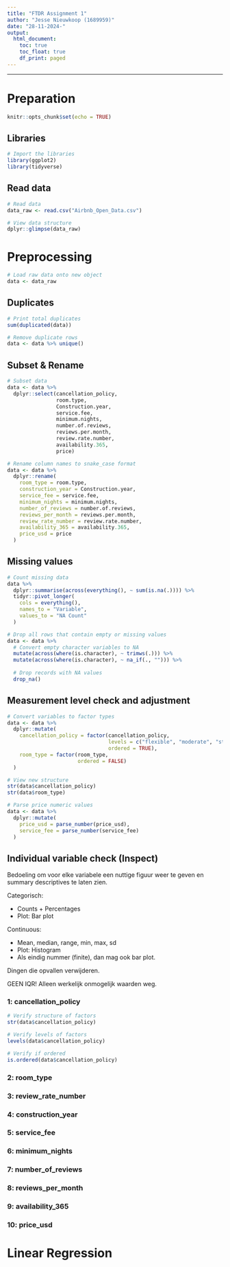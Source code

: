 ```yaml
---
title: "FTDR Assignment 1"
author: "Jesse Nieuwkoop (1689959)"
date: "28-11-2024-"
output:
  html_document:
    toc: true
    toc_float: true
    df_print: paged
---
```


---

# Preparation

```r
knitr::opts_chunk$set(echo = TRUE)
```

## Libraries

```r
# Import the libraries
library(ggplot2)
library(tidyverse)
```

## Read data

```r
# Read data
data_raw <- read.csv("Airbnb_Open_Data.csv")

# View data structure
dplyr::glimpse(data_raw)
```

# Preprocessing

```r
# Load raw data onto new object
data <- data_raw
```

## Duplicates

```r
# Print total duplicates
sum(duplicated(data))

# Remove duplicate rows 
data <- data %>% unique()
```

## Subset & Rename

```r
# Subset data
data <- data %>%
  dplyr::select(cancellation_policy,
                room.type,
                Construction.year,
                service.fee,
                minimum.nights,
                number.of.reviews,
                reviews.per.month,
                review.rate.number,
                availability.365,
                price)

# Rename column names to snake_case format
data <- data %>%
  dplyr::rename(
    room_type = room.type,
    construction_year = Construction.year,
    service_fee = service.fee,
    minimum_nights = minimum.nights,
    number_of_reviews = number.of.reviews,
    reviews_per_month = reviews.per.month,
    review_rate_number = review.rate.number,
    availability_365 = availability.365,
    price_usd = price
  )
```

## Missing values

```r
# Count missing data
data %>%
  dplyr::summarise(across(everything(), ~ sum(is.na(.)))) %>%
  tidyr::pivot_longer(
    cols = everything(),
    names_to = "Variable",
    values_to = "NA Count"
  )
```

```r
# Drop all rows that contain empty or missing values
data <- data %>%
  # Convert empty character variables to NA
  mutate(across(where(is.character), ~ trimws(.))) %>%
  mutate(across(where(is.character), ~ na_if(., ""))) %>%
  
  # Drop records with NA values
  drop_na()
```

## Measurement level check and adjustment

```r
# Convert variables to factor types
data <- data %>%
  dplyr::mutate(
    cancellation_policy = factor(cancellation_policy, 
                                 levels = c("flexible", "moderate", "strict"),
                                 ordered = TRUE),
    room_type = factor(room_type,
                       ordered = FALSE)
  )

# View new structure
str(data$cancellation_policy)
str(data$room_type)
```

```r
# Parse price numeric values
data <- data %>%
  dplyr::mutate(
    price_usd = parse_number(price_usd),
    service_fee = parse_number(service_fee)
  )
```

## Individual variable check (Inspect)

Bedoeling om voor elke variabele een nuttige figuur weer te geven en summary descriptives te laten zien.

Categorisch:

- Counts + Percentages
- Plot: Bar plot

Continuous:

- Mean, median, range, min, max, sd
- Plot: Histogram
- Als eindig nummer (finite), dan mag ook bar plot.

Dingen die opvallen verwijderen.

GEEN IQR! Alleen werkelijk onmogelijk waarden weg.

### 1: cancellation_policy

```r
# Verify structure of factors
str(data$cancellation_policy)

# Verify levels of factors
levels(data$cancellation_policy)

# Verify if ordered
is.ordered(data$cancellation_policy)
```

### 2: room_type

### 3: review_rate_number

### 4: construction_year

### 5: service_fee

### 6: minimum_nights

### 7: number_of_reviews

### 8: reviews_per_month

### 9: availability_365

### 10: price_usd

# Linear Regression

